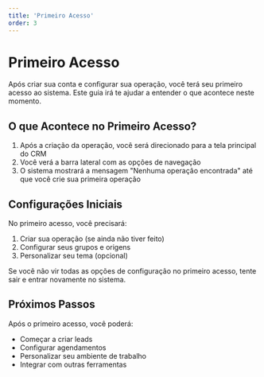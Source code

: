 ```yaml
---
title: 'Primeiro Acesso'
order: 3
---
```


# Primeiro Acesso

Após criar sua conta e configurar sua operação, você terá seu primeiro acesso ao sistema. Este guia irá te ajudar a entender o que acontece neste momento.

## O que Acontece no Primeiro Acesso?

1. Após a criação da operação, você será direcionado para a tela principal do CRM
2. Você verá a barra lateral com as opções de navegação
3. O sistema mostrará a mensagem "Nenhuma operação encontrada" até que você crie sua primeira operação

## Configurações Iniciais

No primeiro acesso, você precisará:
1. Criar sua operação (se ainda não tiver feito)
2. Configurar seus grupos e origens
3. Personalizar seu tema (opcional)


Se você não vir todas as opções de configuração no primeiro acesso, tente sair e entrar novamente no sistema.


## Próximos Passos

Após o primeiro acesso, você poderá:
- Começar a criar leads
- Configurar agendamentos
- Personalizar seu ambiente de trabalho
- Integrar com outras ferramentas 
